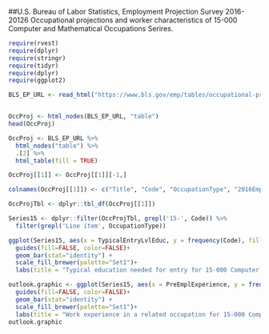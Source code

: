 ##U.S. Bureau of Labor Statistics, Employment Projection Survey
2016-20126 Occupational projections and worker characteristics of 15-000 Computer and Mathematical Occupations Serires. 

```r
require(rvest)
require(dplyr)
require(stringr)
require(tidyr)
require(dplyr)
require(ggplot2)
```



```r
BLS_EP_URL <- read_html("https://www.bls.gov/emp/tables/occupational-projections-and-characteristics.htm")


OccProj <- html_nodes(BLS_EP_URL, "table")
head(OccProj)

OccProj <- BLS_EP_URL %>%
  html_nodes("table") %>%
  .[2] %>%
  html_table(fill = TRUE)
```

```r

OccProj[[1]] <- OccProj[[1]][-1,]

colnames(OccProj[[1]]) <- c("Title", "Code", "OccupationType", "2016Employment", "2026Employment", "2016EmplChange2016-26", "2026EmplChange2016-26", "2016Self-Empl_Prcnt", "2016-26_AvgAnnual_OccOpenings", "2017MedianAnnualWage", "TypicalEntryLvlEduc", "PreEmplExperience", "PostEmplTraining")  

OccProjTbl <- dplyr::tbl_df(OccProj[[1]]) 
```

```r
Series15 <- dplyr::filter(OccProjTbl, grepl('15-', Code)) %>%
  filter(grepl('Line item', OccupationType))

ggplot(Series15, aes(x = TypicalEntryLvlEduc, y = frequency(Code), fill=TypicalEntryLvlEduc)) + 
  guides(fill=FALSE, color=FALSE)+
  geom_bar(stat="identity") +
  scale_fill_brewer(palette="Set1")+
  labs(title = "Typical education needed for entry for 15-000 Computer Occupation", x = "Education", y = "Frequency") 

outlook.graphic <- ggplot(Series15, aes(x = PreEmplExperience, y = frequency(Code), fill=PreEmplExperience)) + 
  guides(fill=FALSE, color=FALSE)+
  geom_bar(stat="identity") +
  scale_fill_brewer(palette="Set1")+
  labs(title = "Work experience in a related occupation for 15-000 Computer Occupation", x = "Experience", y = "Frequency") 
outlook.graphic
```

